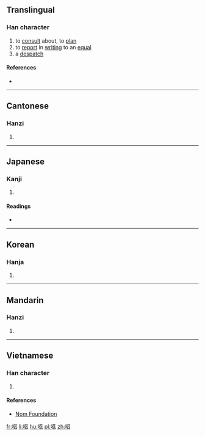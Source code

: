 ==Translingual==

===Han character===
{{Han char|rn=30|rad=口|as=10|sn=13|four=|canj=RTVI|ids=⿰口兹}}

# to [[consult]] about, to [[plan]]
# to [[report]] in [[writing]] to an [[equal]]
# a [[despatch]]

====References====
* {{Han ref|kx=0203.180|dkj=04099|dj=0426.020|hdz=10661.040|uh=55DE|ud=21982}}

----

==Cantonese==

===Hanzi===
{{yue-hanzi|jyut=[[zi1]]|y=zi1}}

# {{defn|lang=yue|sort=口10}}

----

==Japanese==

===Kanji===
{{ja-kanji|grade=|rs=口10}}

# {{defn|lang=ja|sort=口10}}

====Readings====
* {{ja-readings|on=[[し]] (shi)|kun=[[なげく]] (nageku), [[わらふ]] (warafu)}}

----

==Korean==

===Hanja===
{{ko-hanja|hangeul=자|rv=ja|mr=cha}}

# {{defn|lang=ko|sort=口10}}

----

==Mandarin==

===Hanzi===
{{cmn-hanzi|pin=[[zī]] ([[zi1]])|wg=tzu<sup>1</sup>}}

# {{defn|lang=cmn|sort=口10}}

----

==Vietnamese==

===Han character===
{{vi-hantu|[[chi]]|rs=口10}}

# {{defn|lang=vi|sort=口10}}

====References====
*[http://nomfoundation.org/common/nom_details.php?codepoint=55de Nom Foundation]

[[fr:嗞]]
[[li:嗞]]
[[hu:嗞]]
[[pl:嗞]]
[[zh:嗞]]
